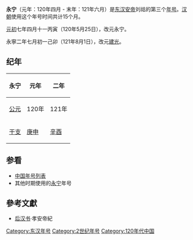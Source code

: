 {{Eranamebox|年号= 永宁
|起讫时间= 120年四月-121年六月
|政权= [[东汉|东汉]]
|帝王= [[汉安帝|汉安帝]]刘祜
|历时= 15个月
|timeline= <timeline>
ImageSize  = width:200 height:50
PlotArea   = width:180 height:30 left:10 bottom:20
TimeAxis   = orientation:horizontal
DateFormat = yyyy
Period     = from:25 till:220
AlignBars  = early
ScaleMajor = increment:195 start:25
Colors =
  id:canvas value:rgb(1,1,0.85)
BackgroundColors = canvas:canvas
PlotData =
  width:15 color:black
  bar:era from:start till:end
  bar:era from:106 till:125 color:red
  bar:era from:120 till:121 color:yellow
</timeline>
|说明= 永宁在东汉及汉安帝时期的位置
}}
'''永宁'''（元年：120年四月 - 末年：121年六月）是[[东汉|东汉]][[汉安帝|安帝]]刘祜的第三个[[年号|年号]]。[[汉朝|汉朝]]使用这个年号时间共计15个月。

[[元初|元初]]七年四月十一丙寅（120年5月25日），改元永宁。

永寧二年七月初一己卯（121年8月1日），改元[[建光_(东汉)|建光]]。

==纪年==
{| class="wikitable" 
|-
!永宁!!元年!!二年
|-
![[公元|公元]]
|120年||121年
|-
![[干支|干支]]
|[[庚申|庚申]]||[[辛酉|辛酉]]
|}

==参看==
*[[中国年号列表|中国年号列表]]
*其他时期使用的[[永宁|永宁]]年号

==參考文獻==
*[[后汉书|后汉书]]·孝安帝紀

{{年号|[[元初|元初]]|[[中国年号列表#漢朝|中国年号]]|[[建光_(东汉)|建光]]}}
{{漢朝年號}}

[[Category:东汉年号|Category:东汉年号]]
[[Category:2世纪年号|Category:2世纪年号]]
[[Category:120年代中国|Category:120年代中国]]